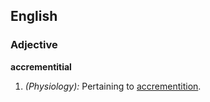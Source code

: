 ==English==

===Adjective===
'''accrementitial'''

# ''(Physiology):'' Pertaining to [[accrementition]].